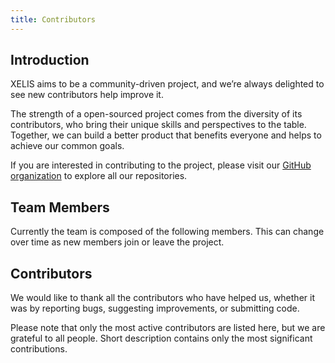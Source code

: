 ```yaml
---
title: Contributors
---
```



## Introduction

XELIS aims to be a community-driven project, and we’re always delighted to see new contributors help improve it.

The strength of a open-sourced project comes from the diversity of its contributors, who bring their unique skills and perspectives to the table.
Together, we can build a better product that benefits everyone and helps to achieve our common goals.

If you are interested in contributing to the project, please visit our [GitHub organization](https://github.com/xelis-project) to explore all our repositories.

## Team Members

Currently the team is composed of the following members.
This can change over time as new members join or leave the project.

<Cards>
  <Card title="Slixe" href="https://github.com/slixe" subtitle="Lead Developer" style={{ position: 'relative'}}>
    <div style={{backgroundImage: `url(/team/slixe.jpg)`}} className={styles.image} />
  </Card>
  <Card title="g45t345rt" href="https://github.com/g45t345rt" subtitle="Fullstack Developer" style={{ position: 'relative'}}>
    <div style={{backgroundImage: `url(/team/g45t345rt.jpg)`}} className={styles.image} />
  </Card>
  <Card title="Yar" href="#" subtitle="Graphic Designer" style={{ position: 'relative'}}>
    <div style={{backgroundImage: `url(/team/yar.webp)`}} className={styles.image} />
  </Card>
  <Card title="Pieswap" href="https://github.com/deroholic" subtitle="Developer (consultant)" />
  <Card title="HectoFR" href="https://github.com/HectoFR" subtitle="Web Developer" style={{ position: 'relative'}}>
    <div style={{backgroundImage: `url(/team/hectofr.png)`}} className={styles.image} />
  </Card>
  <Card title="Ez3kiel" href="https://github.com/Ez3kiel-dev" subtitle="Developer (mobile)" style={{ position: 'relative'}}>
    <div style={{backgroundImage: `url(/team/ezekiel.jpg)`}} className={styles.image} />
  </Card>
</Cards>

## Contributors

We would like to thank all the contributors who have helped us, whether it was by reporting bugs, suggesting improvements, or submitting code.

Please note that only the most active contributors are listed here, but we are grateful to all people.
Short description contains only the most significant contributions.

<Cards>
  <Card title="Cyber" href="https://xeliscommunity.org" subtitle="Community Manager / Marketing / BD / Moderator" />
  <Card title="The AllFather" href="#" subtitle="Moderator / Help with listings" />
  <Card title="N1Ko13" href="#" subtitle="Moderator / Community Helper" />
  <Card title="xFedEx" href="#" subtitle="XelPool / XelisHash Golang implementations" />
  <Card title="Cyrille" href="#" subtitle="Testnet Member / Suggestions" />
  <Card title="Wolsani" href="#" subtitle="Testing / Suggestions / Bug Reports" />
  <Card title="Dalkson" href="#" subtitle="Miner API / Smart Contracts testing" />
  <Card title="Eevil" href="#" subtitle="Community Helper / Article writer" />
  <Card title="CamelSmokes" href="#" subtitle="Contributions to XVM" />
  <Card title="Tritonn" href="#" subtitle="Contributions to XVM (imports & shunting yard)" />
</Cards>